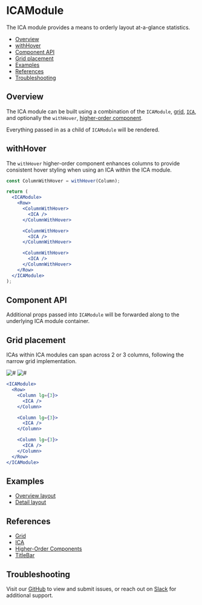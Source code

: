 

# ICAModule

The ICA module provides a means to orderly layout at-a-glance statistics.

- [Overview](#overview)
- [withHover](#withhover)
- [Component API](#component-api)
- [Grid placement](#grid-placement)
- [Examples](#examples)
- [References](#references)
- [Troubleshooting](#troubleshooting)

## Overview

The ICA module can be built using a combination of the `ICAModule`, [grid](#references), [`ICA`](#references), and optionally the `withHover`, [higher-order component](#references).

Everything passed in as a child of `ICAModule` will be rendered.

<Canvas>
  <Story
    id="patterns-unstable-layout-modules-icamodule--default"
    parameters={parameters}
  />
</Canvas>

## withHover

The `withHover` higher-order component enhances columns to provide consistent hover styling when using an ICA within the ICA module.

```jsx
const ColumnWithHover = withHover(Column);

return (
  <ICAModule>
    <Row>
      <ColumnWithHover>
        <ICA />
      </ColumnWithHover>

      <ColumnWithHover>
        <ICA />
      </ColumnWithHover>

      <ColumnWithHover>
        <ICA />
      </ColumnWithHover>
    </Row>
  </ICAModule>
);
```

## Component API

<ArgsTable />

Additional props passed into `ICAModule` will be forwarded along to the underlying ICA module container.

## Grid placement

ICAs within ICA modules can span across 2 or 3 columns, following the narrow grid implementation.

<Row>
  <Column>
    <img alt="#" src="#" />
  </Column>

  <Column>
    <img alt="#" src="#" />
  </Column>
</Row>

```jsx
<ICAModule>
  <Row>
    <Column lg={3}>
      <ICA />
    </Column>

    <Column lg={3}>
      <ICA />
    </Column>

    <Column lg={3}>
      <ICA />
    </Column>
  </Row>
</ICAModule>
```

## Examples

- [Overview layout](?path=/story/patterns-unstable-layout-examples-beta--overview)
- [Detail layout](?path=/story/patterns-unstable-layout-examples-beta--detail)

## References

- [Grid](https://react.carbondesignsystem.com/?path=/docs/grid--narrow)
- [ICA](?path=/story/components-ica)
- [Higher-Order Components](https://reactjs.org/docs/higher-order-components.html)
- [TitleBar](?path=/docs/patterns-unstable-layout-modules-titlebar)

## Troubleshooting

Visit our [GitHub](https://github.com/carbon-design-system/ibm-security) to view and submit issues, or reach out on [Slack](https://app.slack.com/client/T1V6D3RT7/CRV39QKP0) for additional support.
